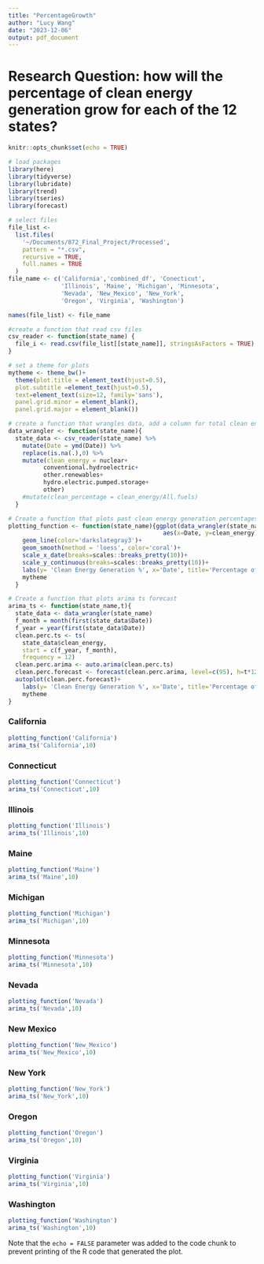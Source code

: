 ```yaml
---
title: "PercentageGrowth"
author: "Lucy Wang"
date: "2023-12-06"
output: pdf_document
---
```

# Research Question: how will the percentage of clean energy generation grow for each of the 12 states? 
```r
knitr::opts_chunk$set(echo = TRUE)
```


```r
# load packages
library(here)
library(tidyverse)
library(lubridate)
library(trend)
library(tseries)
library(forecast)

# select files 
file_list <-
  list.files(
    '~/Documents/872_Final_Project/Processed',
    pattern = "*.csv",
    recursive = TRUE,
    full.names = TRUE
  )
file_name <- c('California','combined_df', 'Conecticut', 
               'Illinois', 'Maine', 'Michigan', 'Minnesota', 
               'Nevada', 'New_Mexico', 'New_York', 
               'Oregon', 'Virginia', 'Washington')

names(file_list) <- file_name

#create a function that read csv files 
csv_reader <- function(state_name) {
  file_i <- read.csv(file_list[[state_name]], stringsAsFactors = TRUE)
}

# set a theme for plots
mytheme <- theme_bw()+
  theme(plot.title = element_text(hjust=0.5),
  plot.subtitle =element_text(hjust=0.5),
  text=element_text(size=12, family='sans'),
  panel.grid.minor = element_blank(),
  panel.grid.major = element_blank())
```


```r
# create a function that wrangles data, add a column for total clean energy generations and column for clean energy percentage 
data_wrangler <- function(state_name){
  state_data <- csv_reader(state_name) %>% 
    mutate(Date = ymd(Date)) %>% 
    replace(is.na(.),0) %>% 
    mutate(clean_energy = nuclear+
          conventional.hydroelectric+
          other.renewables+
          hydro.electric.pumped.storage+
          other) 
    #mutate(clean_percentage = clean_energy/All.fuels)
  }

```


```r
# Create a function that plots past clean energy generation percentages  
plotting_function <- function(state_name){ggplot(data_wrangler(state_name), 
                                            aes(x=Date, y=clean_energy))+
    geom_line(color='darkslategray3')+
    geom_smooth(method = 'loess', color='coral')+
    scale_x_date(breaks=scales::breaks_pretty(10))+
    scale_y_continuous(breaks=scales::breaks_pretty(10))+
    labs(y= 'Clean Energy Generation %', x='Date', title='Percentage of Clean Energy Generation (%)', subtitle = paste(state_name,'(2001.1-2023.8)'))+
    mytheme
  }
```

```r
# Create a function that plots arima ts forecast 
arima_ts <- function(state_name,t){
  state_data <- data_wrangler(state_name)
  f_month = month(first(state_data$Date))
  f_year = year(first(state_data$Date))
  clean.perc.ts <- ts(
    state_data$clean_energy,
    start = c(f_year, f_month),
    frequency = 12)
  clean.perc.arima <- auto.arima(clean.perc.ts)
  clean.perc.forecast <- forecast(clean.perc.arima, level=c(95), h=t*12)
  autoplot(clean.perc.forecast)+
    labs(y= 'Clean Energy Generation %', x='Date', title='Percentage of Clean Energy Generation Forecast (%)', subtitle = paste(state_name,'(2001.1-2023.8)'))+
    mytheme
}
```
### California 
```r
plotting_function('California')
arima_ts('California',10)
```
### Connecticut
```r
plotting_function('Connecticut')
arima_ts('Connecticut',10)
```
### Illinois
```r
plotting_function('Illinois')
arima_ts('Illinois',10)
```
### Maine
```r
plotting_function('Maine')
arima_ts('Maine',10)
```
### Michigan 
```r
plotting_function('Michigan')
arima_ts('Michigan',10)
```
### Minnesota
```r
plotting_function('Minnesota')
arima_ts('Minnesota',10)
```
### Nevada
```r
plotting_function('Nevada')
arima_ts('Nevada',10)
```
### New Mexico
```r
plotting_function('New_Mexico')
arima_ts('New_Mexico',10)
```
### New York 
```r
plotting_function('New_York')
arima_ts('New_York',10)
```
### Oregon
```r
plotting_function('Oregon')
arima_ts('Oregon',10)
```
### Virginia
```r
plotting_function('Virginia')
arima_ts('Virginia',10)
```
### Washington
```r
plotting_function('Washington')
arima_ts('Washington',10)
```
Note that the `echo = FALSE` parameter was added to the code chunk to prevent printing of the R code that generated the plot.
